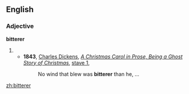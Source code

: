 ==English==

===Adjective===
'''bitterer'''

# {{comparative of|[[bitter]]}}
#* '''1843''', [[w:Charles Dickens|Charles Dickens]], ''[[w:A Christmas Carol|A Christmas Carol in Prose, Being a Ghost Story of Christmas]]'', [[s:A Christmas Carol/Stave 1|stave 1]],
#*: No wind that blew was '''bitterer''' than he, ...

[[zh:bitterer]]